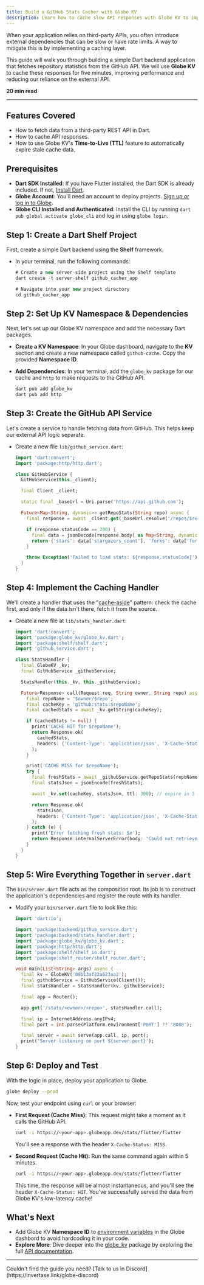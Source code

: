 ```yaml
---
title: Build a GitHub Stats Cacher with Globe KV
description: Learn how to cache slow API responses with Globe KV to improve your app's performance and reliability.
---
```


When your application relies on third-party APIs, you often introduce external dependencies that can be slow or have rate limits. A way to mitigate this is by implementing a caching layer.

This guide will walk you through building a simple Dart backend application that fetches repository statistics from the GitHub API. We will use **Globe KV** to cache these responses for five minutes, improving performance and reducing our reliance on the external API.

**20 min read**

---

## Features Covered

- How to fetch data from a third-party REST API in Dart.
- How to cache API responses.
- How to use Globe KV's **Time-to-Live (TTL)** feature to automatically expire stale cache data.

## Prerequisites

- **Dart SDK Installed**: If you have Flutter installed, the Dart SDK is already included. If not, [Install Dart](https://dart.dev/get-dart).
- **Globe Account**: You'll need an account to deploy projects. [Sign up or log in to Globe](https://globe.dev/login).
- **Globe CLI Installed and Authenticated**: Install the CLI by running `dart pub global activate globe_cli` and log in using `globe login`.

## Step 1: Create a Dart Shelf Project

First, create a simple Dart backend using the **Shelf** framework.

- In your terminal, run the following commands:

  ```dart
  # Create a new server-side project using the Shelf template
  dart create -t server-shelf github_cacher_app

  # Navigate into your new project directory
  cd github_cacher_app
  ```

## Step 2: Set Up KV Namespace & Dependencies

Next, let's set up our Globe KV namespace and add the necessary Dart packages.

- **Create a KV Namespace**: In your Globe dashboard, navigate to the **KV** section and create a new namespace called `github-cache`. Copy the provided **Namespace ID**.
- **Add Dependencies**: In your terminal, add the `globe_kv` package for our cache and `http` to make requests to the GitHub API.

  ```bash
  dart pub add globe_kv
  dart pub add http
  ```

## Step 3: Create the GitHub API Service

Let's create a service to handle fetching data from GitHub. This helps keep our external API logic separate.

- Create a new file `lib/github_service.dart`:

  ```dart
  import 'dart:convert';
  import 'package:http/http.dart';

  class GitHubService {
    GitHubService(this._client);

    final Client _client;

    static final _baseUrl = Uri.parse('https://api.github.com');

    Future<Map<String, dynamic>> getRepoStats(String repo) async {
      final response = await _client.get(_baseUrl.resolve('/repos/$repo'));

      if (response.statusCode == 200) {
        final data = jsonDecode(response.body) as Map<String, dynamic>;
        return {'stars': data['stargazers_count'], 'forks': data['forks_count']};
      }

      throw Exception('Failed to load stats: ${response.statusCode}');
    }
  }
  ```

## Step 4: Implement the Caching Handler

We'll create a handler that uses the "[cache-aside](https://www.geeksforgeeks.org/system-design/cache-aside-pattern/)" pattern: check the cache first, and only if the data isn't there, fetch it from the source.

- Create a new file at `lib/stats_handler.dart`:

  ```dart
  import 'dart:convert';
  import 'package:globe_kv/globe_kv.dart';
  import 'package:shelf/shelf.dart';
  import 'github_service.dart';

  class StatsHandler {
    final GlobeKV _kv;
    final GitHubService _githubService;

    StatsHandler(this._kv, this._githubService);

    Future<Response> call(Request req, String owner, String repo) async {
      final repoName = '$owner/$repo';
      final cacheKey = 'github:stats:$repoName';
      final cachedStats = await _kv.getString(cacheKey);

      if (cachedStats != null) {
        print('CACHE HIT for $repoName');
        return Response.ok(
          cachedStats,
          headers: {'Content-Type': 'application/json', 'X-Cache-Status': 'HIT'},
        );
      }

      print('CACHE MISS for $repoName');
      try {
        final freshStats = await _githubService.getRepoStats(repoName);
        final statsJson = jsonEncode(freshStats);

        await _kv.set(cacheKey, statsJson, ttl: 300); // expire in 5 minutes

        return Response.ok(
          statsJson,
          headers: {'Content-Type': 'application/json', 'X-Cache-Status': 'MISS'},
        );
      } catch (e) {
        print('Error fetching fresh stats: $e');
        return Response.internalServerError(body: 'Could not retrieve stats.');
      }
    }
  }
  ```

## Step 5: Wire Everything Together in `server.dart`

The `bin/server.dart` file acts as the composition root. Its job is to construct the application's dependencies and register the route with its handler.

- Modify your `bin/server.dart` file to look like this:

  ```dart
  import 'dart:io';

  import 'package:backend/github_service.dart';
  import 'package:backend/stats_handler.dart';
  import 'package:globe_kv/globe_kv.dart';
  import 'package:http/http.dart';
  import 'package:shelf/shelf_io.dart';
  import 'package:shelf_router/shelf_router.dart';

  void main(List<String> args) async {
    final kv = GlobeKV('09b13af22a623aa2');
    final githubService = GitHubService(Client());
    final statsHandler = StatsHandler(kv, githubService);

    final app = Router();

    app.get('/stats/<owner>/<repo>', statsHandler.call);

    final ip = InternetAddress.anyIPv4;
    final port = int.parse(Platform.environment['PORT'] ?? '8080');

    final server = await serve(app.call, ip, port);
    print('Server listening on port ${server.port}');
  }
  ```

## Step 6: Deploy and Test

With the logic in place, deploy your application to Globe.

```bash
globe deploy --prod
```

Now, test your endpoint using `curl` or your browser:

- **First Request (Cache Miss):**
  This request might take a moment as it calls the GitHub API.

  ```bash
  curl -i https://<your-app>.globeapp.dev/stats/flutter/flutter
  ```

  You'll see a response with the header `X-Cache-Status: MISS`.

- **Second Request (Cache Hit):**
  Run the same command again within 5 minutes.

  ```bash
  curl -i https://<your-app>.globeapp.dev/stats/flutter/flutter
  ```

  This time, the response will be almost instantaneous, and you'll see the header `X-Cache-Status: HIT`. You've successfully served the data from Globe KV's low-latency cache!

## What's Next

- Add Globe KV **Namespace ID** to [environment variables](/core-concepts/environment-variables) in the Globe dashbord to avoid hardcoding it in your code.
- **Explore More**: Dive deeper into the [globe_kv](https://pub.dev/packages/globe_kv) package by exploring the full [API documentation](/products).

---

<Info>
  Couldn't find the guide you need? [Talk to us in
  Discord](https://invertase.link/globe-discord)
</Info>

